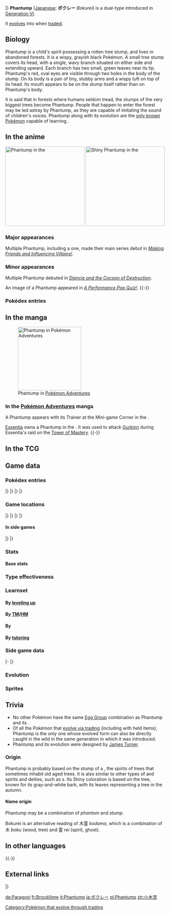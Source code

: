 {{PokémonPrevNext/Head|type=Ghost|type2=Grass}}
{{PokémonPrevNext/Pokémon|type=Ghost|prevnum=707|prev=Klefki|nextnum=709|next=Trevenant}}
|}
{{Pokémon Infobox
|name=Phantump
|jname=ボクレー
|tmname=Bokurei
|jtranslit=Bokurē
|category=Stump
|type1=Ghost
|type2=Grass
|abilitylayout=2
|ability1=Natural Cure
|ability2=Frisk
|abilityd=Harvest
|ndex=708
|karea=Mountain
|kdex=061
|adex=196
|height-ftin=1'04"
|height-m=0.4
|weight-lbs=15.4
|weight-kg=7.0
|egggroupn=2
|egggroup1=Grass
|egggroup2=Amorphous
|gendercode=127
|eggcycles=20
|evtotal=1
|evat=1
|expyield=62
|lv100exp=1,000,000
|color=Brown
|catchrate=120
|body=04
|pokefordex=phantump
|generation=6
|friendship=70
}}
'''Phantump''' ([[List of Japanese Pokémon names|Japanese]]: '''ボクレー''' ''Bokurei'') is a dual-type {{2t|Ghost|Grass}} {{OBP|Pokémon|species}} introduced in [[Generation VI]].

It [[evolution|evolves]] into {{p|Trevenant}} when [[trade]]d.

==Biology==
Phantump is a child's spirit possessing a rotten tree stump, and lives in abandoned forests. It is a wispy, grayish black Pokémon. A small tree stump covers its head, with a single, wavy branch situated on either side and extending upward. Each branch has two small, green leaves near its tip. Phantump's red, oval eyes are visible through two holes in the body of the stump. On its body is a pair of tiny, stubby arms and a wispy tuft on top of its head. Its mouth appears to be on the stump itself rather than on Phantump's body.

It is said that in forests where humans seldom tread, the stumps of the very biggest trees become Phantump. People that happen to enter the forest may be led astray by Phantump, as they are capable of imitating the sound of children's voices. Phantump along with its evolution {{p|Trevenant}} are the [[Signature move|only known Pokémon]] capable of learning {{m|Forest's Curse}}.

==In the anime==
[[File:Phantump anime.png|thumb|left|250px|Phantump in the {{pkmn|anime}}]]
[[File:Shiny Phantump.png|thumb|left|250px|Shiny Phantump in the {{pkmn|anime}}]]
===Major appearances===
Multiple Phantump, including a {{DL|List of alternately colored Pokémon in the anime|Phantump|Shiny}} one, made their main series debut in ''[[XY117|Making Friends and Influencing Villains!]]''.

===Minor appearances===
Multiple Phantump debuted in ''[[M17|Diancie and the Cocoon of Destruction]]''.

An image of a Phantump appeared in ''[[XY091|A Performance Pop Quiz!]]''.
{{-}}

===Pokédex entries===
{{Animedexheader|Kalos}}
{{Animedexbody|XY117|Phantump|Ash's Pokédex|Phantump, the Stump Pokémon. Phantump come from rotting tree stumps that have been possessed by spirits. Lonely forests are their preferred habitat.}}
{{Animedexfooter/Pokémon|''XY''|Kalos}}

==In the manga==
[[File:Essentia Phantump Adventures.png|200px|thumb|left|Phantump in [[Pokémon Adventures]]]]
===In the [[Pokémon Adventures]] manga===
A Phantump appears with its Trainer at the Mini-game Corner in the {{chap|X & Y}}.

[[Essentia]] owns a Phantump in the {{chap|X & Y}}. It was used to attack [[Gurkinn]] during Essentia's raid on the [[Tower of Mastery]].
{{-}}

==In the TCG==
{{main|Phantump (TCG)}}

==Game data==
===Pokédex entries===
{{Dex/Header|type=ghost|type2=grass}}
{{Dex/NA|gen=VI}}
{{Dex/Gen|gen=VI}}
{{Dex/Entry1|v=X|t=FFF|entry=These Pokémon are created when spirits possess rotten tree stumps. They prefer to live in abandoned forests.}}
{{Dex/Entry1|v=Y|entry=According to old tales, these Pokémon are stumps possessed by the spirits of children who died while lost in the forest.}}
{{Dex/Entry1|v=Omega Ruby|t=FFF|entry=These Pokémon are created when spirits possess rotten tree stumps. They prefer to live in abandoned forests.}}
{{Dex/Entry1|v=Alpha Sapphire|t=FFF|entry=According to old tales, these Pokémon are stumps possessed by the spirits of children who died while lost in the forest.}}
|}
|}
{{Dex/Gen|gen=VII}}
{{Dex/Entry1|v=Sun|entry=These Pokémon are stumps possessed by the spirits of children who died in the forest. Their cries sound like eerie screams.}}
{{Dex/Entry1|v=Moon|entry=According to legend, medicine to cure any illness can be made by plucking the green leaves on its head, brewing them, and boiling down the liquid.}}
{{Dex/Entry1|v=Ultra Sun|entry=By imitating the voice of a child, it causes people to get hopelessly lost deep in the forest. It's trying to make friends with them.}}
{{Dex/Entry1|v=Ultra Moon|entry=An unknown spirit came to lodge in a tree stump, creating this Pokémon. A cure-all can be made from an infusion of its green leaves.}}
|}
|}
{{Dex/Footer}}

===Game locations===
{{Availability/Header|type=ghost|type2=grass}}
{{Availability/NA|gen=VI}}
{{Availability/Gen|gen=VI}}
{{Availability/Entry2|v=X|v2=Y|t=FFF|area={{rt|16|Kalos}}, [[Friend Safari]] ([[Friend Safari#Ghost-type Safari|Ghost]])}}
{{Availability/Entry2|v=Omega Ruby|v2=Alpha Sapphire|t=FFF|t2=FFF|area=[[Petalburg Woods]] ({{DL|DexNav|hidden Pokémon}}{{tt|*|After capturing or defeating Groudon/Kyogre}})}}
|}
|}
{{Availability/Gen|gen=VII}}
{{Availability/Entry2|v=Sun|v2=Moon|area=[[Memorial Hill]]}}
{{Availability/Entry2|v=Ultra Sun|v2=Ultra Moon|area=[[Memorial Hill]]}}
|}
|}
{{Availability/Footer}}

====In side games====
{{Availability/Header|type=Ghost|type2=Grass}}
{{Availability/NA|gen=VI}}
{{Availability/Gen|gen=VI}}
{{Availability/Entry1|1|v=Battle Trozei|color={{defense color}}|area=[[Safari Jungle#Stage 3|Safari Jungle: Stage 3]]{{dotw|We}}}}
{{Availability/Entry1|1|v=Shuffle|color={{beauty color}}|area=[[Desert Umbra|Desert Umbra: Stage 303]]}}
{{Availability/Entry1|1|v=Rumble World|color={{fire color}}|area=[[Dark Land#Chilling Graveyard|Dark Land: Chilling Graveyard]] <small>(All Areas)</small>, [[Starlight Islands#Halloween Village|Starlight Islands: Halloween Village]] <small>(All Areas)</small>}}
|}
|}
{{Availability/Footer}}

===Stats===
====Base stats====
{{Base Stats
|type=Ghost
|type2=Grass
|HP=43
|Attack=70
|Defense=48
|SpAtk=50
|SpDef=60
|Speed=38}}

===Type effectiveness===
{{TypeEffectiveness
|type1=Ghost
|type2=Grass
|Normal=  0
|Flying=  200
|Fighting=0
|Ground=  50
|Rock=     100
|Bug=     100
|Poison=   100
|Ghost=   200
|Steel=   100
|Fire=     200
|Water=   50
|Grass=   50
|Electric=  50
|Psychic= 100
|Ice=     200
|Dragon=  100
|Dark=    200
|Fairy=   100
|notes=yes
|ghost=yes
|newnormal=1
|newfighting=1}}

===Learnset===
====By [[Level|leveling up]]====
{{learnlist/levelh/7|Phantump|Ghost|Grass|6}}
{{learnlist/level7|1|Tackle|Normal|Physical|40|100|35}}
{{learnlist/level7|1|Confuse Ray|Ghost|Status|&mdash;|100|10}}
{{learnlist/level7|5|Astonish|Ghost|Physical|30|100|15||'''}}
{{learnlist/level7|8|Growth|Normal|Status|&mdash;|&mdash;|20}}
{{learnlist/level7|13|Ingrain|Grass|Status|&mdash;|&mdash;|20}}
{{learnlist/level7|19|Feint Attack|Dark|Physical|60|&mdash;|20}}
{{learnlist/level7|23|Leech Seed|Grass|Status|&mdash;|90|10}}
{{learnlist/level7|28|Curse|Ghost|Status|&mdash;|&mdash;|10}}
{{learnlist/level7|31|Will-O-Wisp|Fire|Status|&mdash;|85|15}}
{{learnlist/level7|35|Forest's Curse|Grass|Status|&mdash;|100|20}}
{{learnlist/level7|39|Destiny Bond|Ghost|Status|&mdash;|&mdash;|5}}
{{learnlist/level7|45|Phantom Force|Ghost|Physical|90|100|10||'''}}
{{learnlist/level7|49|Wood Hammer|Grass|Physical|120|100|15||'''}}
{{learnlist/level7|54|Horn Leech|Grass|Physical|75|100|10||'''}}
{{learnlist/levelf/7|Phantump|Ghost|Grass|6}}

====By [[TM]]/[[HM]]====
{{learnlist/tmh/7|Phantump|Ghost|Grass|6}}
{{learnlist/tm7|TM06|Toxic|Poison|Status|&mdash;|90|10}}
{{learnlist/tm7|TM10|Hidden Power|Normal|Special|60|100|15}}
{{learnlist/tm7|TM11|Sunny Day|Fire|Status|&mdash;|&mdash;|5}}
{{learnlist/tm7|TM17|Protect|Normal|Status|&mdash;|&mdash;|10}}
{{learnlist/tm7|TM20|Safeguard|Normal|Status|&mdash;|&mdash;|25}}
{{learnlist/tm7|TM21|Frustration|Normal|Physical|&mdash;|100|20}}
{{learnlist/tm7|TM22|Solar Beam|Grass|Special|120|100|10||'''}}
{{learnlist/tm7|TM27|Return|Normal|Physical|&mdash;|100|20}}
{{learnlist/tm7|TM29|Psychic|Psychic|Special|90|100|10}}
{{learnlist/tm7|TM30|Shadow Ball|Ghost|Special|80|100|15||'''}}
{{learnlist/tm7|TM32|Double Team|Normal|Status|&mdash;|&mdash;|15}}
{{learnlist/tm7|TM33|Reflect|Psychic|Status|&mdash;|&mdash;|20}}
{{learnlist/tm7|TM42|Facade|Normal|Physical|70|100|20}}
{{learnlist/tm7|TM44|Rest|Psychic|Status|&mdash;|&mdash;|10}}
{{learnlist/tm7|TM45|Attract|Normal|Status|&mdash;|100|15}}
{{learnlist/tm7|TM46|Thief|Dark|Physical|60|100|25}}
{{learnlist/tm7|TM48|Round|Normal|Special|60|100|15}}
{{learnlist/tm7|TM53|Energy Ball|Grass|Special|90|100|10||'''}}
{{learnlist/tm7|TM61|Will-O-Wisp|Fire|Status|&mdash;|85|15}}
{{learnlist/tm7|TM65|Shadow Claw|Ghost|Physical|70|100|15||'''}}
{{learnlist/tm7|TM78|Bulldoze|Ground|Physical|60|100|20}}
{{learnlist/tm7|TM80|Rock Slide|Rock|Physical|75|90|10}}
{{learnlist/tm7|TM84|Poison Jab|Poison|Physical|80|100|20}}
{{learnlist/tm7|TM85|Dream Eater|Psychic|Special|100|100|15}}
{{learnlist/tm7|TM86|Grass Knot|Grass|Special|&mdash;|100|20||'''}}
{{learnlist/tm7|TM87|Swagger|Normal|Status|&mdash;|85|15}}
{{learnlist/tm7|TM88|Sleep Talk|Normal|Status|&mdash;|&mdash;|10}}
{{learnlist/tm7|TM90|Substitute|Normal|Status|&mdash;|&mdash;|10}}
{{learnlist/tm7|TM92|Trick Room|Psychic|Status|&mdash;|&mdash;|5}}
{{learnlist/tm7|TM96|Nature Power|Normal|Status|&mdash;|&mdash;|20}}
{{learnlist/tm7|TM97|Dark Pulse|Dark|Special|80|100|15}}
{{learnlist/tm7|TM100|Confide|Normal|Status|&mdash;|&mdash;|20}}
{{learnlist/tmf/7|Phantump|Ghost|Grass|6}}

====By {{pkmn|breeding}}====
{{learnlist/breedh/7|Phantump|Ghost|Grass|6}}
{{learnlist/breed7|{{MSP|102|Exeggcute}}{{MSP|357|Tropius}}|Bestow|Normal|Status|&mdash;|&mdash;|15}}
{{learnlist/breed7|{{MSP|200|Misdreavus}}{{MSP|353|Shuppet}}{{MSP|354|Banette}}{{MSP|562|Yamask}}{{MSP|563|Cofagrigus}}|Grudge|Ghost|Status|&mdash;|&mdash;|5}}
{{learnlist/breed7|{{MSP|280|Ralts}}{{MSP|281|Kirlia}}{{MSP|282|Gardevoir}}{{MSP|607|Litwick}}{{MSP|608|Lampent}}|Imprison|Psychic|Status|&mdash;|&mdash;|10}}
{{learnlist/breed7|{{MSP|331|Cacnea}}|Power-Up Punch|Fighting|Physical|40|100|20|*{{sup/7|USUM}}}}
{{learnlist/breed7|{{MSP|089|Muk}}{{MSP|089A|Muk}}{{MSP|317|Swalot}}{{MSP|407|Roserade}}|Venom Drench|Poison|Status|&mdash;|100|20}}
{{learnlist/breedf/7|Phantump|Ghost|Grass|6}}

====By [[Move Tutor|tutoring]]====
{{learnlist/tutorh/7|Phantump|Ghost|Grass|6}}
{{learnlist/tutor7|Ally Switch|Psychic|Status|—|—|15|||no|yes}}
{{learnlist/tutor7|Foul Play|Dark|Physical|95|100|15|||no|yes}}
{{learnlist/tutor7|Giga Drain|Grass|Special|75|100|10||'''|no|yes}}
{{learnlist/tutor7|Magic Coat|Psychic|Status|—|—|15|||no|yes}}
{{learnlist/tutor7|Pain Split|Normal|Status|—|—|20|||no|yes}}
{{learnlist/tutor7|Role Play|Psychic|Status|—|—|10|||no|yes}}
{{learnlist/tutor7|Seed Bomb|Grass|Physical|80|100|15||'''|no|yes}}
{{learnlist/tutor7|Skill Swap|Psychic|Status|—|—|10|||no|yes}}
{{learnlist/tutor7|Snore|Normal|Special|50|100|15|||no|yes}}
{{learnlist/tutor7|Spite|Ghost|Status|—|100|10|||no|yes}}
{{learnlist/tutor7|Telekinesis|Psychic|Status|—|—|15|||no|yes}}
{{learnlist/tutor7|Trick|Psychic|Status|—|100|10|||no|yes}}
{{learnlist/tutor7|Worry Seed|Grass|Status|—|100|10|||no|yes}}
{{learnlist/tutorf/7|Phantump|Ghost|Grass|6}}

===Side game data===
{{Spindata/Head|type=Ghost|type2=Grass}}
{{Template:Spindata/Battle Trozei|col=6|type=Ghost|ndex=708
|power=1
}}
|-
{{Spindata/Shuffle|col=6|type=Ghost|ndex=708|num=465
|min=50
|max=115
|raisemaxlevel=10
|skill=Stabilize
|skilldesc=Sometimes erases one of the foe's disruptions on the board.
|swapper=Rock Break++
}}
|}

===Evolution===
{{Evobox-2
|type1=ghost
|type2=grass
|pictype=art
|no1=708
|name1=Phantump
|type1-1=Ghost
|type2-1=Grass
|evo1={{bag|Pal Pad}}<br>{{color2|000|Trade}}
|no2=709
|name2=Trevenant
|type1-2=Ghost
|type2-2=Grass}}

===Sprites===
{{Spritebox/Header|type=ghost|type2=grass}}
{{Spritebox/NA|gen=VI}}
{{Spritebox/6|ndex=708}}
{{Spritebox/7|ndex=708}}
{{Spritebox/Footer|708|Phantump}}

==Trivia==
* No other Pokémon have the same [[Egg Group]] combination as Phantump and its {{p|Trevenant|evolution}}.
* Of all the Pokémon that [[Methods of evolution#Evolution via trading|evolve via trading]] (including with held items), Phantump is the only one whose evolved form can also be directly caught in the wild in the same generation in which it was introduced.
* Phantump and its evolution were designed by [[James Turner]].

===Origin===
Phantump is probably based on the stump of a {{wp|kodama (spirit)|kodama}}, the spirits of trees that sometimes inhabit old aged trees. It is also similar to other types of {{wp|List of tree deities|tree}} and {{wp|List of nature deities|nature}} spirits and deities, such as {{wp|dryad}}s. Its Shiny coloration is based on the {{wp|birch}} tree, known for its gray-and-white bark, with its leaves representing a tree in the autumn.

====Name origin====
Phantump may be a combination of ''phantom'' and ''stump''.

Bokurei is an alternative reading of 木霊 ''kodama'', which is a combination of 木 ''boku'' (wood, tree) and 霊 ''rei'' (spirit, ghost).

==In other languages==
{{Other languages|type=ghost|type2=grass
|ja=ボクレー ''Bokurei''|jameaning=Alternative reading of 木霊 ''{{wp|kodama (spirit)|kodama}}''
|fr=Brocélôme|frmeaning=From ''{{wp|Brocéliande}}'' and ''{{tt|môme|kid, brat}}
|es=Phantump|esmeaning=Same as English name
|de=Paragoni|demeaning=From ''Paranormal'' and ''{{tt|Mahagoni|mahogany}}''
|it=Phantump|itmeaning=Same as English name
|ko=나목령 ''Namokryeong|komeaning=From {{tt|나무 ''namu''|tree}}, {{tt|나목 (裸木) ''namok''|bare wood}} and {{tt|령 (靈) ''ryeong''|spirit, ghost}}
|zh_yue=小木靈 ''Síumuhklìhng''|zh_yuemeaning=From {{tt|小 ''síu''|little}}, {{tt|木 ''muhk''|wood}}, and {{tt|靈 ''lìhng''|spirit}}
|hi=फ़ानटंप ''Phantump''|himeaning=Transcription of English name
|ru=Фантамп ''Fantamp''|rumeaning=Transcription of English name
}}
{{-}}

==External links==

{{PokémonPrevNext/Head|type=Ghost|type2=Grass}}
{{PokémonPrevNext/Pokémon|type=Ghost|prevnum=707|prev=Klefki|nextnum=709|next=Trevenant}}
|}
{{Project Pokédex notice}}

[[Category:Pokémon that evolve through trading]]

[[de:Paragoni]]
[[fr:Brocélôme]]
[[it:Phantump]]
[[ja:ボクレー]]
[[pl:Phantump]]
[[zh:小木灵]]